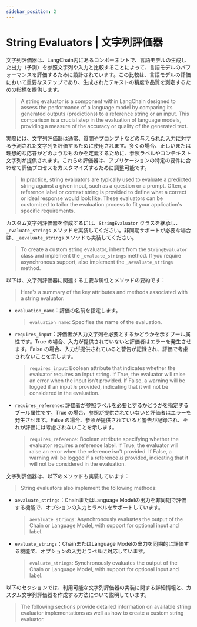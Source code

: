 ```yaml
---
sidebar_position: 2 
---
```


# String Evaluators | 文字列評価器

文字列評価器は、LangChain内にあるコンポーネントで、言語モデルの生成した出力（予測）を参照文字列や入力と比較することによって、言語モデルのパフォーマンスを評価するために設計されています。この比較は、言語モデルの評価において重要なステップであり、生成されたテキストの精度や品質を測定するための指標を提供します。

> A string evaluator is a component within LangChain designed to assess the performance of a language model by comparing its generated outputs (predictions) to a reference string or an input. This comparison is a crucial step in the evaluation of language models, providing a measure of the accuracy or quality of the generated text.

実際には、文字列評価器は通常、質問やプロンプトなどの与えられた入力に対する予測された文字列を評価するために使用されます。多くの場合、正しいまたは理想的な応答がどのようなものかを定義するために、参照ラベルやコンテキスト文字列が提供されます。これらの評価器は、アプリケーションの特定の要件に合わせて評価プロセスをカスタマイズするために調整可能です。

> In practice, string evaluators are typically used to evaluate a predicted string against a given input, such as a question or a prompt. Often, a reference label or context string is provided to define what a correct or ideal response would look like. These evaluators can be customized to tailor the evaluation process to fit your application's specific requirements.

カスタム文字列評価器を作成するには、`StringEvaluator` クラスを継承し、`_evaluate_strings` メソッドを実装してください。非同期サポートが必要な場合は、`_aevaluate_strings` メソッドも実装してください。

> To create a custom string evaluator, inherit from the `StringEvaluator` class and implement the `_evaluate_strings` method. If you require asynchronous support, also implement the `_aevaluate_strings` method.

以下は、文字列評価器に関連する主要な属性とメソッドの要約です：

> Here's a summary of the key attributes and methods associated with a string evaluator:

* `evaluation_name`：評価の名前を指定します。
  > `evaluation_name`: Specifies the name of the evaluation.
* `requires_input`：評価者が入力文字列を必要とするかどうかを示すブール属性です。True の場合、入力が提供されていないと評価者はエラーを発生させます。False の場合、入力が提供されていると警告が記録され、評価で考慮されないことを示します。
  > `requires_input`: Boolean attribute that indicates whether the evaluator requires an input string. If True, the evaluator will raise an error when the input isn't provided. If False, a warning will be logged if an input *is* provided, indicating that it will not be considered in the evaluation.
* `requires_reference`: 評価者が参照ラベルを必要とするかどうかを指定するブール属性です。True の場合、参照が提供されていないと評価者はエラーを発生させます。False の場合、参照が提供されていると警告が記録され、それが評価には考慮されないことを示します。
  > `requires_reference`: Boolean attribute specifying whether the evaluator requires a reference label. If True, the evaluator will raise an error when the reference isn't provided. If False, a warning will be logged if a reference *is* provided, indicating that it will not be considered in the evaluation.

文字列評価器は、以下のメソッドも実装しています：

> String evaluators also implement the following methods:

* `aevaluate_strings`：ChainまたはLanguage Modelの出力を非同期で評価する機能で、オプションの入力とラベルをサポートしています。
  > `aevaluate_strings`: Asynchronously evaluates the output of the Chain or Language Model, with support for optional input and label.
* `evaluate_strings`：ChainまたはLanguage Modelの出力を同期的に評価する機能で、オプションの入力とラベルに対応しています。
  > `evaluate_strings`: Synchronously evaluates the output of the Chain or Language Model, with support for optional input and label.

以下のセクションでは、利用可能な文字列評価器の実装に関する詳細情報と、カスタム文字列評価器を作成する方法について説明しています。

> The following sections provide detailed information on available string evaluator implementations as well as how to create a custom string evaluator.


<DocCardList />
